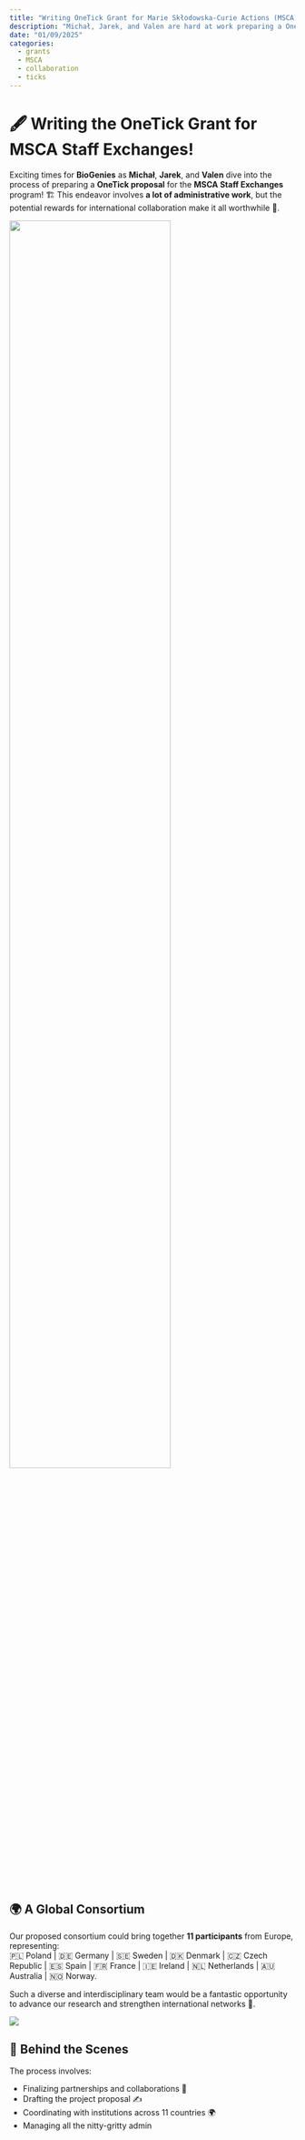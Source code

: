 ```yaml
---
title: "Writing OneTick Grant for Marie Skłodowska-Curie Actions (MSCA) Staff Exchanges 🎯"
description: "Michał, Jarek, and Valen are hard at work preparing a OneTick grant for the MSCA Staff Exchanges application with a potential consortium of 11 participants!"
date: "01/09/2025"
categories:
  - grants
  - MSCA
  - collaboration
  - ticks
---
```


# 🖋️ Writing the OneTick Grant for MSCA Staff Exchanges!  

Exciting times for **BioGenies** as **Michał**, **Jarek**, and **Valen** dive into the process of preparing a **OneTick proposal** for the **MSCA Staff Exchanges** program! 🏗️ This endeavor involves **a lot of administrative work**, but the potential rewards for international collaboration make it all worthwhile 💪. 

![](../fig/posts/2025_01_09/OneTick_MSCA_logo.png){width=75%}

## 🌍 A Global Consortium  
Our proposed consortium could bring together **11 participants** from Europe, representing:  
🇵🇱 Poland | 🇩🇪 Germany | 🇸🇪 Sweden | 🇩🇰 Denmark | 🇨🇿 Czech Republic | 🇪🇸 Spain | 🇫🇷 France | 🇮🇪 Ireland | 🇳🇱 Netherlands | 🇦🇺 Australia | 🇳🇴 Norway.  

Such a diverse and interdisciplinary team would be a fantastic opportunity to advance our research and strengthen international networks 🤝.  

![](../fig/posts/2025_01_09/ontick_consortium.png)

## 🔧 Behind the Scenes  

The process involves:  

- Finalizing partnerships and collaborations 🤝
- Drafting the project proposal ✍️
- Coordinating with institutions across 11 countries 🌍 
- Managing all the nitty-gritty admin



